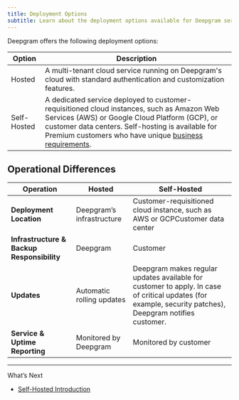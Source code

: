 ```yaml
---
title: Deployment Options
subtitle: Learn about the deployment options available for Deepgram services.
---
```



Deepgram offers the following deployment options:

| **Option**  | **Description**                                                                                                                                                                                                                                                                                            |
| ----------- | ---------------------------------------------------------------------------------------------------------------------------------------------------------------------------------------------------------------------------------------------------------------------------------------------------------- |
| Hosted      | A multi-tenant cloud service running on Deepgram's cloud with standard authentication and customization features.                                                                                                                                                                                          |
| Self-Hosted | A dedicated service deployed to customer-requisitioned cloud instances, such as Amazon Web Services (AWS) or Google Cloud Platform (GCP), or customer data centers. Self-hosting is available for Premium customers who have unique [business requirements](/docs/self-hosted-introduction#why-self-host). |

## Operational Differences

| **Operation**                              | **Hosted**                | **Self-Hosted**                                                                                                                                          |
| ------------------------------------------ | ------------------------- | -------------------------------------------------------------------------------------------------------------------------------------------------------- |
| **Deployment Location**                    | Deepgram’s infrastructure | Customer-requisitioned cloud instance, such as AWS or GCPCustomer data center                                                                            |
| **Infrastructure & Backup Responsibility** | Deepgram                  | Customer                                                                                                                                                 |
| **Updates**                                | Automatic rolling updates | Deepgram makes regular updates available for customer to apply. In case of critical updates (for example, security patches), Deepgram notifies customer. |
| **Service & Uptime Reporting**             | Monitored by Deepgram     | Monitored by customer                                                                                                                                    |

***

What’s Next

* [Self-Hosted Introduction](https://developers.deepgram.com/docs/self-hosted-introduction)
